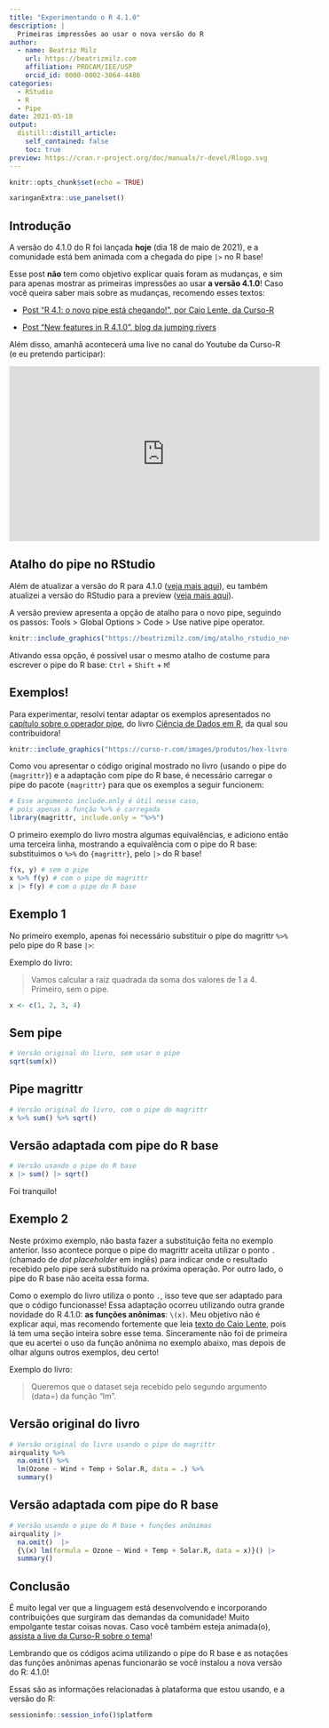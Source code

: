 ```yaml
---
title: "Experimentando o R 4.1.0"
description: |
  Primeiras impressões ao usar o nova versão do R
author:
  - name: Beatriz Milz
    url: https://beatrizmilz.com
    affiliation: PROCAM/IEE/USP
    orcid_id: 0000-0002-3064-4486
categories:
  - RStudio
  - R
  - Pipe
date: 2021-05-18
output:
  distill::distill_article:
    self_contained: false
    toc: true
preview: https://cran.r-project.org/doc/manuals/r-devel/Rlogo.svg
---
```



```r
knitr::opts_chunk$set(echo = TRUE)
```

```r
xaringanExtra::use_panelset()
```

## Introdução

A versão do 4.1.0 do R foi lançada **hoje** (dia 18 de maio de 2021), e a comunidade está bem animada com a chegada do pipe `|>` no R base!

Esse post **não** tem como objetivo explicar quais foram as mudanças, e sim para apenas mostrar as primeiras impressões ao usar **a versão 4.1.0**! Caso você queira saber mais sobre as mudanças, recomendo esses textos:

- [Post "R 4.1: o novo pipe está chegando!", por Caio Lente, da Curso-R](https://blog.curso-r.com/posts/2021-05-06-o-novo-pipe-esta-chegando/)

- [Post "New features in R 4.1.0", blog da jumping rivers](https://www.jumpingrivers.com/blog/new-features-r410-pipe-anonymous-functions/)

Além disso,  amanhã acontecerá uma live no canal do Youtube da Curso-R (e eu pretendo participar):

<center>
<iframe width="560" height="315" src="https://www.youtube.com/embed/RPSLFU_5OGk" title="YouTube video player" frameborder="0" allow="accelerometer; autoplay; clipboard-write; encrypted-media; gyroscope; picture-in-picture" allowfullscreen></iframe></center>


## Atalho do pipe no RStudio

Além de atualizar a versão do R para 4.1.0 ([veja mais aqui](https://www.r-project.org/)), eu também atualizei a versão do RStudio para a preview ([veja mais aqui](https://www.rstudio.com/products/rstudio/download/preview/)).

A versão preview apresenta a opção de atalho para o novo pipe, seguindo os passos: Tools > Global Options > Code > Use native pipe operator.

```r
knitr::include_graphics("https://beatrizmilz.com/img/atalho_rstudio_novo_pipe.png")
```

Ativando essa opção, é possível usar o mesmo atalho de costume para escrever o pipe do R base: `Ctrl` + `Shift` + `M`!


## Exemplos!

Para experimentar, resolvi tentar adaptar os exemplos apresentados no [capítulo sobre o operador pipe](https://livro.curso-r.com/6-1-o-operador-pipe.html), do livro [Ciência de Dados em R](https://livro.curso-r.com/index.html), da qual sou contribuidora!

<a href='https://curso-r.com/images/produtos/hex-livro.png'>
```r
knitr::include_graphics("https://curso-r.com/images/produtos/hex-livro.png")
```
</a>

Como vou apresentar o código original mostrado no livro (usando o pipe do `{magrittr}`) e a adaptação com pipe do R base, é necessário carregar o pipe do pacote `{magrittr}` para que os exemplos a seguir funcionem:

```r
# Esse argumento include.only é útil nesse caso,
# pois apenas a função %>% é carregada
library(magrittr, include.only = "%>%")
```

O primeiro exemplo do livro mostra algumas equivalências, e adiciono então uma terceira linha, mostrando a equivalência com o pipe do R base: substituimos o `%>%` do `{magrittr}`, pelo `|>` do R base!  

```r
f(x, y) # sem o pipe
x %>% f(y) # com o pipe do magrittr
x |> f(y) # com o pipe do R base
```

## Exemplo 1

No primeiro exemplo, apenas foi necessário substituir o pipe do magrittr `%>%` pelo pipe do R base `|>`:

Exemplo do livro: 

> Vamos calcular a raiz quadrada da soma dos valores de 1 a 4. Primeiro, sem o pipe.

```r
x <- c(1, 2, 3, 4)
```


::::: {.panelset}

::: {.panel}

## Sem pipe  {.sem-pipe}
```r
# Versão original do livro, sem usar o pipe
sqrt(sum(x))
```


:::
  
  
::: {.panel}

## Pipe magrittr {.pipe-magrittr}
```r
# Versão original do livro, com o pipe do magrittr
x %>% sum() %>% sqrt()
```


:::
  
::: {.panel}

## Versão adaptada com pipe do R base {.pipe-nativo}
```r
# Versão usando o pipe do R base
x |> sum() |> sqrt()
```

:::
  

:::::

Foi tranquilo!

## Exemplo 2

Neste próximo exemplo, não basta fazer a substituição feita no exemplo anterior. Isso acontece porque o pipe do magrittr aceita utilizar o ponto `.` (chamado de *dot placeholder* em inglês) para indicar onde o resultado recebido pelo pipe será substituído na próxima operação. Por outro lado, o pipe do R base não aceita essa forma.

Como o exemplo do livro utiliza o ponto `.`, isso teve que ser adaptado para que o código funcionasse! Essa adaptação ocorreu utilizando outra grande novidade do R 4.1.0: **as funções anônimas**: `\(x)`. Meu objetivo não é explicar aqui, mas recomendo fortemente que leia [texto do Caio Lente](https://blog.curso-r.com/posts/2021-05-06-o-novo-pipe-esta-chegando/), pois lá tem uma seção inteira sobre esse tema. 
Sinceramente não foi de primeira que eu acertei o uso da função anônima no exemplo abaixo, mas depois de olhar alguns outros exemplos, deu certo!

Exemplo do livro: 

> Queremos que o dataset seja recebido pelo segundo argumento (data=) da função "lm".


::::: {.panelset}

::: {.panel}

## Versão original do livro {.pipe-magrittr}
```r
# Versão original do livro usando o pipe do magrittr
airquality %>%
  na.omit() %>%
  lm(Ozone ~ Wind + Temp + Solar.R, data = .) %>%
  summary()
```


:::
  
::: {.panel}

## Versão adaptada com pipe do R base {.pipe-nativo}
```r
# Versão usando o pipe do R base + funções anônimas
airquality |>
  na.omit()  |>
  {\(x) lm(formula = Ozone ~ Wind + Temp + Solar.R, data = x)}() |>
  summary()
```

:::
  
:::::

## Conclusão

É muito legal ver que a linguagem está desenvolvendo e incorporando contribuições que surgiram das demandas da comunidade! Muito empolgante testar coisas novas. Caso você também esteja animada(o), [assista a live da Curso-R sobre o tema](https://www.youtube.com/embed/RPSLFU_5OGk)! 

Lembrando que os códigos acima utilizando o pipe do R base e as notações das funções anônimas apenas funcionarão se você instalou a nova versão do R: 4.1.0!

Essas são as informações relacionadas à plataforma que estou usando, e a versão do R:

```r
sessioninfo::session_info()$platform
```

